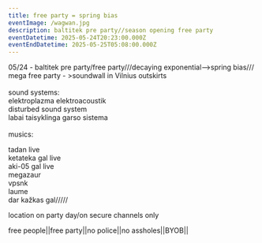 ```yaml
---
title: free party = spring bias
eventImage: /wagwan.jpg
description: baltitek pre party//season opening free party
eventDatetime: 2025-05-24T20:23:00.000Z
eventEndDatetime: 2025-05-25T05:08:00.000Z
---
```


05/24 - baltitek pre party/free party///decaying exponential—->spring bias///\
mega free party - >soundwall in Vilnius outskirts\
\
sound systems:\
elektroplazma elektroacoustik\
disturbed sound system\
labai taisyklinga garso sistema\
\
musics:

tadan live\
ketateka gal live\
aki-05 gal live\
megazaur\
vpsnk\
laume\
dar kažkas gal/////

location on party day/on secure channels only

free people||free party||no police||no assholes||BYOB||
